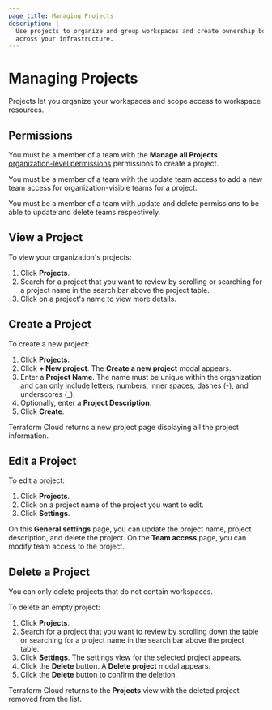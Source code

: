 ```yaml
---
page_title: Managing Projects
description: |-
  Use projects to organize and group workspaces and create ownership boundaries
  across your infrastructure.
---
```


# Managing Projects

Projects let you organize your workspaces and scope access to workspace
resources.

## Permissions

You must be a member of a team with the **Manage all Projects**
[organization-level
permissions](/terraform/cloud-docs/users-teams-organizations/permissions#organization-permissions)
permissions to create a project.

You must be a member of a team with the update team access to add a new team
access for organization-visible teams for a project. 

You must be a member of a team with update and delete permissions to be able to
update and delete teams respectively.

## View a Project

To view your organization's projects:

1. Click **Projects**.
1. Search for a project that you want to review by scrolling or searching for a
   project name in the search bar above the project table.
1. Click on a project's name to view more details.

## Create a Project

To create a new project:

1. Click **Projects**.
1. Click **+ New project**. The **Create a new project** modal appears.
1. Enter a **Project Name**. The name must be unique within the organization and
   can only include letters, numbers, inner spaces, dashes (-), and underscores
   (_).
1. Optionally, enter a **Project Description**.
1. Click **Create**.

Terraform Cloud returns a new project page displaying all the project
information.

## Edit a Project

To edit a project:

1. Click **Projects**.
1. Click on a project name of the project you want to edit.
1. Click **Settings**.

On this **General settings** page, you can update the project name, project
description, and delete the project. On the **Team access** page, you can modify
team access to the project.

## Delete a Project

You can only delete projects that do not contain workspaces.

To delete an empty project:

1. Click **Projects**.
1. Search for a project that you want to review by scrolling down the table or
   searching for a project name in the search bar above the project table.
1. Click **Settings**. The settings view for the selected project appears.
1. Click the **Delete** button. A **Delete project** modal appears.
1. Click the **Delete** button to confirm the deletion.

Terraform Cloud returns to the **Projects** view with the deleted project
removed from the list.
